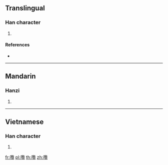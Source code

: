 {{character info/new}}
==Translingual==

===Han character===
{{Han char|rn=30|rad=口|as=22|sn=25|four=|canj=RSWU|ids=⿰口覽}}

# {{defn|Han|sort=口22}}

====References====
* {{Han ref|kx=0216.051|dj=0436.241|hdz=10709.071|uh=56D5|ud=22229}}

----

==Mandarin==

===Hanzi===
{{cmn-hanzi|pin=[[lǎn]] ([[lan3]])|wg=lan<sup>3</sup>}}

# {{defn|lang=cmn|sort=口22}}

----

==Vietnamese==

===Han character===
{{vi-hantu|[[trộm]]|rs=口22}}

# {{defn|lang=vi|sort=口22}}

[[fr:囕]]
[[pl:囕]]
[[th:囕]]
[[zh:囕]]